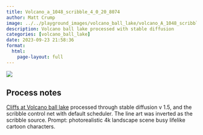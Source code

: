 ```yaml
---
title: Volcano_a_1048_scribble_4_0_20_8074
author: Matt Crump
image: ../../playground_images/volcano_ball_lake/volcano_A_1048_scribble_4_0_20_8074.jpeg
description: Volcano ball lake processed with stable diffusion
categories: [volcano_ball_lake]
date: 2023-09-23 21:58:36
format:
  html:
    page-layout: full
---
```


![](../../playground_images/volcano_ball_lake/volcano_A_1048_scribble_4_0_20_8074.jpeg)

## Process notes

[Cliffs at Volcano ball lake](https://www.crumplab.com/things/things/commissions/The_Cliffs_Of_Volcano_Ball_Lake.html) processed through stable diffusion v 1.5, and the scribble control net with default scheduler. The line art was inverted as the scribble source. Prompt: photorealistic 4k landscape scene busy lifelike cartoon characters.

